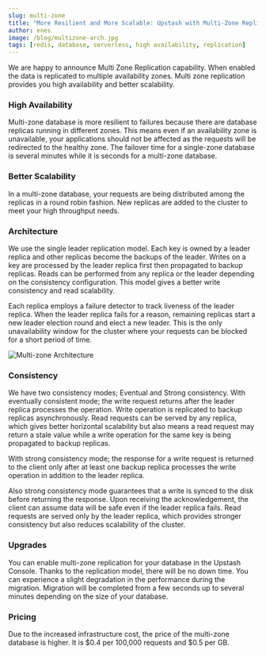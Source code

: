 ```yaml
---
slug: multi-zone
title: "More Resilient and More Scalable: Upstash with Multi-Zone Replication"
author: enes
image: /blog/multizone-arch.jpg
tags: [redis, database, serverless, high availability, replication]
---
```


We are happy to announce Multi Zone Replication capability. When enabled the data is replicated to multiple availability zones. Multi zone replication provides you high availability and better scalability.

### High Availability

Multi-zone database is more resilient to failures because there are database replicas running in different zones. This means even if an availability zone is unavailable, your applications should not be affected as the requests will be redirected to the healthy zone. The failover time for a single-zone database is several minutes while it is seconds for a multi-zone database.

### Better Scalability

In a multi-zone database, your requests are being distributed among the replicas in a round robin fashion. New replicas are added to the cluster to meet your high throughput needs.

### Architecture

We use the single leader replication model. Each key is owned by a leader replica and other replicas become the backups of the leader. Writes on a key are processed by the leader replica first then propagated to backup replicas. Reads can be performed from any replica or the leader depending on the consistency configuration. This model gives a better write consistency and read scalability.

Each replica employs a failure detector to track liveness of the leader replica. When the leader replica fails for a reason, remaining replicas start a new leader election round and elect a new leader. This is the only unavailability window for the cluster where your requests can be blocked for a short period of time.

![Multi-zone Architecture](/blog/multizone-arch.jpg "Multi-zone Architecture")

### Consistency

We have two consistency modes; Eventual and Strong consistency. With eventually consistent mode; the write request returns after the leader replica processes the operation. Write operation is replicated to backup replicas asynchronously. Read requests can be served by any replica, which gives better horizontal scalability but also means a read request may return a stale value while a write operation for the same key is being propagated to backup replicas.

With strong consistency mode; the response for a write request is returned to the client only after at least one backup replica processes the write operation in addition to the leader replica.

Also strong consistency mode guarantees that a write is synced to the disk before returning the response. Upon receiving the acknowledgement, the client can assume data will be safe even if the leader replica fails. Read requests are served only by the leader replica, which provides stronger consistency but also reduces scalability of the cluster.

### Upgrades

You can enable multi-zone replication for your database in the Upstash Console. Thanks to the replication model, there will be no down time. You can experience a slight degradation in the performance during the migration. Migration will be completed from a few seconds up to several minutes depending on the size of your database.

### Pricing

Due to the increased infrastructure cost, the price of the multi-zone database is higher. It is $0.4 per 100,000 requests and $0.5 per GB.
